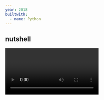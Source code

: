 ```yaml
---
year: 2018
builtwith:
  - name: Python
---
```


## nutshell

<Video n={0} float="left" marginRight="1em" />

There's a community of enthusiasts, mostly over at [Conwaylife](https://conwaylife.com/forums), that use programs like [Golly](https://golly.sourceforge.net) to explore *cellular automata:* simulations that put cells on a grid and make them interact with neighboring cells according to specific rules.

That's all there is to it, really, but the appeal is that even simple rules can give rise to hosts of crazy-complex interactions. The most-famous cellular automaton in this respect is Conway's Game of Life, devised by mathematician John Conway (RIP 2020) in the 1960s.

Conway's Game of Life is awesome, and you can look it up to find out more about how it works and why people like it. But there are a whole lot more CA out there to explore! So Golly, the software from earlier, actually lets you make up your own with a sort of built-in programming language: you can feed it a bunch of rules like "if a blue cell is surrounded by three yellow neighbors, it transitions into a yellow cell" and that translates into a whole cellular-automaton system for you to explore. But the problem's that this language is pretty primitive. It lets you describe any CA that Golly could possibly simulate, so it's definitely complete, but it's way lower-level than is helpful sometimes.

<Comment>
  <Image n={0} float="right" marginLeft="1em" />
</Comment>
<Video n={1} float="right" marginLeft="1em" />

Personally, I had the idea one day to implement [Brainfuck](https://esolangs.org/wiki/Brainfuck) as a cellular automaton. But doing it in Golly's CA language would have me writing about a thousand lines of code by hand, most of them redundant... and, boy, does that sound exhausting. So I wrote 3,415 lines of code instead.

To the right is the very first rule ... [todo: complete]

